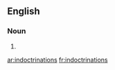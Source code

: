 ==English==

===Noun===
{{head|en|plural}}

# {{plural of| indoctrination|lang= en|nocat= 1}}

[[ar:indoctrinations]]
[[fr:indoctrinations]]